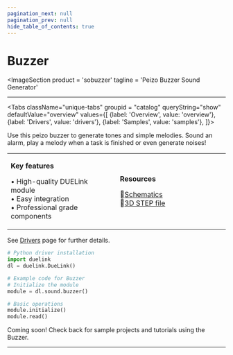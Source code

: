 ```yaml
---
pagination_next: null
pagination_prev: null
hide_table_of_contents: true
---
```



# Buzzer

<ImageSection
    product = 'sobuzzer'
    tagline = 'Peizo Buzzer Sound Generator'
></ImageSection>

---

<Tabs className="unique-tabs" groupid = "catalog" queryString="show" defaultValue="overview"
  values={[
    {label: 'Overview', value: 'overview'},
    {label: 'Drivers', value: 'drivers'},
    {label: 'Samples', value: 'samples'},
  ]}>

<TabItem value="overview">

Use this peizo buzzer to generate tones and simple melodies. Sound an alarm, play a melody when a task is finished or even generate noises!

<table><td width='50%'>

**Key features**

• High-quality DUELink module<br/>
• Easy integration<br/>
• Professional grade components<br/>

</td><td width='50%'>

**Resources**
 
📄[Schematics](/sch/gdl-sobuzzer-b.pdf)<br/>
🔩[3D STEP file](/3d/gdl-sobuzzer-b.step)<br/>

</td></table>

</TabItem>

<TabItem value="drivers">

See [Drivers](../../engine/drivers) page for further details.

```python
# Python driver installation
import duelink
dl = duelink.DueLink()

# Example code for Buzzer
# Initialize the module
module = dl.sound.buzzer()

# Basic operations
module.initialize()
module.read()
```

</TabItem>

<TabItem value="samples">

Coming soon! Check back for sample projects and tutorials using the Buzzer.

</TabItem>

</Tabs>

---

<OrderSection
    product = "DUELink Buzzer B"
    partnumber = "GDL-SOBUZZER-B"
    price = "$19.99"
/>
